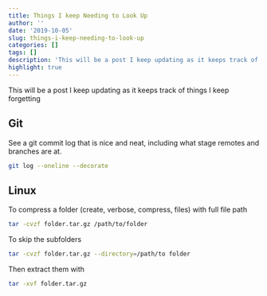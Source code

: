 ```yaml
---
title: Things I keep Needing to Look Up
author: ''
date: '2019-10-05'
slug: things-i-keep-needing-to-look-up
categories: []
tags: []
description: 'This will be a post I keep updating as it keeps track of things I keep forgetting'
highlight: true
---
```


This will be a post I keep updating as it keeps track of things I keep forgetting

## Git

See a git commit log that is nice and neat, including what stage remotes and branches are at. 

```sh
git log --oneline --decorate
```




## Linux

To compress a folder (create, verbose, compress, files) with full file path

```sh
tar -cvzf folder.tar.gz /path/to/folder
```

To skip the subfolders

```sh
tar -cvzf folder.tar.gz --directory=/path/to folder
```

Then extract them with

```sh
tar -xvf folder.tar.gz
```
